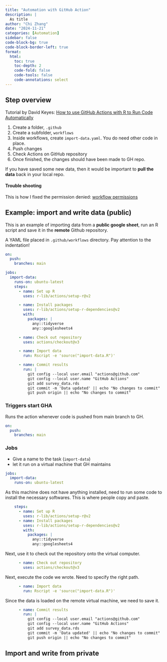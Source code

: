 ```yaml
---
title: "Automation with GitHub Action"
description: |
  As title
author: "Chi Zhang"
date: "2024-11-21"
categories: [Automation]
sidebar: false
code-block-bg: true
code-block-border-left: true
format: 
  html:
    toc: true
    toc-depth: 2
    code-fold: false
    code-tools: false
    code-annotations: select
---
```




## Step overview 

Tutorial by David Keyes: [How to use GitHub Actions with R to Run Code Automatically](https://rfortherestofus.com/2023/05/github-actions)



1. Create a folder, `.github`
2. Create a subfolder, `workflows`
3. Inside workflows, create `import-data.yaml`. You do need other code in place.
4. Push changes 
5. Check Actions on GitHub repository
6. Once finished, the changes should have been made to GH repo. 

If you have saved some new data, then it would be important to **pull the data** back in your local repo. 


#### Trouble shooting

This is how I fixed the permission denied: [workflow permissions](https://github.com/ad-m/github-push-action/issues/96#issuecomment-889984928)



## Example: import and write data (public)

This is an example of importing data from a **public google sheet**, run an R script and save it in the **remote** Github repository.


A YAML file placed in `.github/workflows` directory. Pay attention to the indentation!


```yaml
on:
  push:
    branches: main

jobs: 
  import-data:
    runs-on: ubuntu-latest
    steps:
      - name: Set up R
        uses: r-lib/actions/setup-r@v2

      - name: Install packages
        uses: r-lib/actions/setup-r-dependencies@v2
        with:
          packages: |
            any::tidyverse 
            any::googlesheets4

      - name: Check out repository
        uses: actions/checkout@v3

      - name: Import data
        run: Rscript -e 'source("import-data.R")'

      - name: Commit results
        run: |
          git config --local user.email "actions@github.com"
          git config --local user.name "GitHub Actions"
          git add survey_data.rds
          git commit -m 'Data updated' || echo "No changes to commit"
          git push origin || echo "No changes to commit"
```

### Triggers start GHA

Runs the action whenever code is pushed from main branch to GH.

```yaml
on:
  push:
    branches: main
```

### Jobs

- Give a name to the task (`import-data`)
- let it run on a virtual machine that GH maintains

```yaml
jobs: 
  import-data:
    runs-on: ubuntu-latest
```

As this machine does not have anything installed, need to run some code to install the necessary softwares. This is where people copy and paste.

```yaml
    steps:
      - name: Set up R
        uses: r-lib/actions/setup-r@v2
      - name: Install packages
        uses: r-lib/actions/setup-r-dependencies@v2
        with:
          packages: |
            any::tidyverse 
            any::googlesheets4
```

Next, use it to check out the repository onto the virtual computer.

```yaml
      - name: Check out repository
        uses: actions/checkout@v3
```

Next, execute the code we wrote. Need to specify the right path.

```yaml
      - name: Import data
        run: Rscript -e 'source("import-data.R")'
```

Since the data is loaded on the remote virtual machine, we need to save it. 

```yaml
      - name: Commit results
        run: |
          git config --local user.email "actions@github.com"
          git config --local user.name "GitHub Actions"
          git add survey_data.rds
          git commit -m 'Data updated' || echo "No changes to commit"
          git push origin || echo "No changes to commit"
```


## Import and write from private





